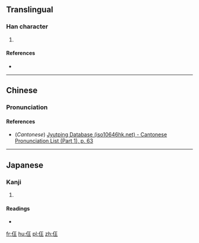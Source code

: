 {{xsee|{{lang|und|sc=Hani|[[任]]}}}}
==Translingual==

===Han character===
{{Han char|rn=9|rad=人|as=04|sn=6|four=|canj=OMG, XOMG|ids=⿰亻王}}

# {{defn|Han|sort=人04}}

====References====
* {{Han ref|kx=0094.250|dkj=00417|dj=0201.010|hdz=10117.120|uh=4EFC|ud=20220}}

----

==Chinese==
{{zh-forms}}

===Pronunciation===
{{zh-pron
|m=wáng
|c=wong4
|mc=
|oc=
|ma=
|cat=
}}

====References====
*(''Cantonese'') [http://www.iso10646hk.net/jp/document/download.jsp Jyutping Database (iso10646hk.net) - Cantonese Pronunciation List (Part 1), p. 63]

----

==Japanese==

===Kanji===
{{ja-kanji|grade=|rs=人04}}

# {{defn|lang=ja|sort=人04}}

====Readings====
* {{ja-readings|on=[[きょう]] (kyō)|kun=}}

[[fr:仼]]
[[hu:仼]]
[[pl:仼]]
[[zh:仼]]